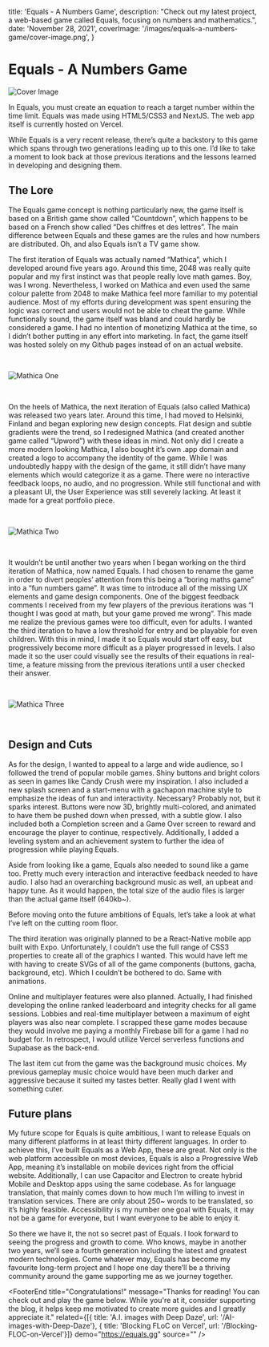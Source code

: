 
  title: 'Equals - A Numbers Game',
  description: "Check out my latest project, a web-based game called Equals, focusing on numbers and mathematics.",
  date: 'November 28, 2021',
  coverImage: '/images/equals-a-numbers-game/cover-image.png',
}


# Equals - A Numbers Game

<ScrollToTop />

![Cover Image](/images/equals-a-numbers-game/cover-image-large.png)

In Equals, you must create an equation to reach a target number within the time limit. Equals was made using HTML5/CSS3 and NextJS. The web app itself is currently hosted on Vercel.

While Equals is a very recent release, there’s quite a backstory to this game which spans through two generations leading up to this one. I’d like to take a moment to look back at those previous iterations and the lessons learned in developing and designing them.

<DemoAndSource demo="https://equals.gg" source="" />

<Divider />

## The Lore

The Equals game concept is nothing particularly new, the game itself is based on a British game show called “Countdown”, which happens to be based on a French show called “Des chiffres et des lettres”. The main difference between Equals and these games are the rules and how numbers are distributed. Oh, and also Equals isn’t a TV game show.

The first iteration of Equals was actually named “Mathica”, which I developed around five years ago. Around this time, 2048 was really quite popular and my first instinct was that people really love math games. Boy, was I wrong. Nevertheless, I worked on Mathica and even used the same colour palette from 2048 to make Mathica feel more familiar to my potential audience. Most of my efforts during development was spent ensuring the logic was correct and users would not be able to cheat the game. While functionally sound, the game itself was bland and could hardly be considered a game. I had no intention of monetizing Mathica at the time, so I didn’t bother putting in any effort into marketing. In fact, the game itself was hosted solely on my Github pages instead of on an actual website.

<br/>

![Mathica One](/images/equals-a-numbers-game/mathica-1.PNG)

<br/>

On the heels of Mathica, the next iteration of Equals (also called Mathica) was released two years later. Around this time, I had moved to Helsinki, Finland and began exploring new design concepts. Flat design and subtle gradients were the trend, so I redesigned Mathica (and created another game called “Upword”) with these ideas in mind.  Not only did I create a more modern looking Mathica, I also bought it’s own .app domain and created a logo to accompany the identity of the game. While I was undoubtedly happy with the design of the game, it still didn’t have many elements which would categorize it as a game. There were no interactive feedback loops, no audio, and no progression. While still functional and with a pleasant UI, the User Experience was still severely lacking. At least it made for a great portfolio piece.

<br/>

![Mathica Two](/images/equals-a-numbers-game/mathica-2.png)

<br/>

It wouldn’t be until another two years when I began working on the third iteration of Mathica, now named Equals. I had chosen to rename the game in order to divert peoples’ attention from this being a “boring maths game” into a “fun numbers game”. It was time to introduce all of the missing UX elements and game design components. One of the biggest feedback comments I received from my few players of the previous iterations was “I thought I was good at math, but your game proved me wrong”. This made me realize the previous games were too difficult, even for adults. I wanted the third iteration to have a low threshold for entry and be playable for even children. With this in mind, I made it so Equals would start off easy, but progressively become more difficult as a player progressed in levels. I also made it so the user could visually see the results of their equations in real-time, a feature missing from the previous iterations until a user checked their answer.

<br/>

![Mathica Three](/images/equals-a-numbers-game/mathica-3.png)

<br/>

## Design and Cuts

As for the design, I wanted to appeal to a large and wide audience, so I followed the trend of popular mobile games. Shiny buttons and bright colors as seen in games like Candy Crush were my inspiration. I also included a new splash screen and a start-menu with a gachapon machine style to emphasize the ideas of fun and interactivity. Necessary? Probably not, but it sparks interest. Buttons were now 3D, brightly multi-colored, and animated to have them be pushed down when pressed, with a subtle glow. I also included both a Completion screen and a Game Over screen to reward and encourage the player to continue, respectively. Additionally, I added a leveling system and an achievement system to further the idea of progression while playing Equals.

Aside from looking like a game, Equals also needed to sound like a game too. Pretty much every interaction and interactive feedback needed to have audio. I also had an overarching background music as well, an upbeat and happy tune. As it would happen, the total size of the audio files is larger than the actual game itself (640kb~).

Before moving onto the future ambitions of Equals, let’s take a look at what I’ve left on the cutting room floor.

The third iteration was originally planned to be a React-Native mobile app built with Expo. Unfortunately, I couldn’t use the full range of CSS3 properties to create all of the graphics I wanted. This would have left me with having to create SVGs of all of the game components (buttons, gacha, background, etc). Which I couldn’t be bothered to do. Same with animations.

Online and multiplayer features were also planned. Actually, I had finished developing the online ranked leaderboard and integrity checks for all game sessions. Lobbies and real-time multiplayer between a maximum of eight players was also near complete. I scrapped these game modes because they would involve me paying a monthly Firebase bill for a game I had no budget for. In retrospect, I would utilize Vercel serverless functions and Supabase as the back-end.

The last item cut from the game was the background music choices. My previous gameplay music choice would have been much darker and aggressive because it suited my tastes better. Really glad I went with something cuter.

## Future plans

My future scope for Equals is quite ambitious, I want to release Equals on many different platforms in at least thirty different languages. In order to achieve this, I’ve built Equals as a Web App, these are great. Not only is the web platform accessible on most devices, Equals is also a Progressive Web App, meaning it’s installable on mobile devices right from the official website. Additionally, I can use Capacitor and Electron to create hybrid Mobile and Desktop apps using the same codebase. As for language translation, that mainly comes down to how much I’m willing to invest in translation services. There are only about 250~ words to be translated, so it’s highly feasible. Accessibility is my number one goal with Equals, it may not be a game for everyone, but I want everyone to be able to enjoy it.

So there we have it, the not so secret past of Equals. I look forward to seeing the progress and growth to come. Who knows, maybe in another two years, we’ll see a fourth generation including the latest and greatest modern technologies. Come whatever may, Equals has become my favourite long-term project and I hope one day there’ll be a thriving community around the game supporting me as we journey together.

<FooterEnd 
    title="Congratulations!" 
    message="Thanks for reading! You can check out and play the game below. While you're at it, consider supporting the blog, it helps keep me motivated to create more guides and I greatly appreciate it." 
    related={[{ title: 'A.I. images with Deep Daze', url: '/AI-images-with-Deep-Daze'}, { title: 'Blocking FLoC on Vercel', url: '/Blocking-FLOC-on-Vercel'}]} 
    demo="https://equals.gg"
    source=""
/>
